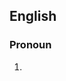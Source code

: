 ==English==

===Pronoun===
{{en-pron|pos=[[what]]-[[have]]-[[you]]}}

# {{alternative spelling of|[[what have you]]}}